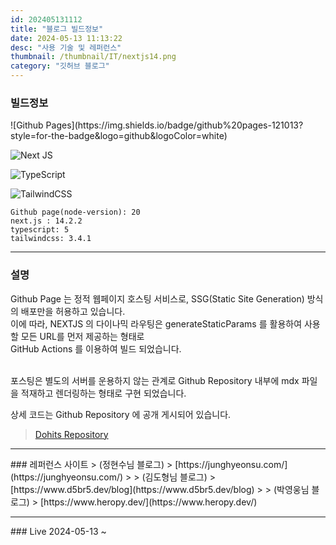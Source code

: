 ```yaml
---
id: 202405131112
title: "블로그 빌드정보"
date: 2024-05-13 11:13:22
desc: "사용 기술 및 레퍼런스"
thumbnail: /thumbnail/IT/nextjs14.png
category: "깃허브 블로그"
---
```

### 빌드정보

<div className="flex flex-wrap">
  ![Github Pages](https://img.shields.io/badge/github%20pages-121013?style=for-the-badge&logo=github&logoColor=white)
  
  ![Next JS](https://img.shields.io/badge/Next-black?style=for-the-badge&logo=next.js&logoColor=white) 
  
  ![TypeScript](https://img.shields.io/badge/typescript-%23007ACC.svg?style=for-the-badge&logo=typescript&logoColor=white)

  ![TailwindCSS](https://img.shields.io/badge/tailwindcss-%2338B2AC.svg?style=for-the-badge&logo=tailwind-css&logoColor=white)
</div>

```text
Github page(node-version): 20
next.js : 14.2.2
typescript: 5
tailwindcss: 3.4.1
```
<hr/>

### 설명
Github Page 는 정적 웹페이지 호스팅 서비스로, SSG(Static Site Generation) 방식의 배포만을 허용하고 있습니다. 
<br/> 이에 따라, NEXTJS 의 다이나믹 라우팅은 generateStaticParams 를 활용하여 사용 할 모든 URL를 먼저 제공하는 형태로
<br/>GitHub Actions 를 이용하여 빌드 되었습니다.

 <br/> 포스팅은 별도의 서버를 운용하지 않는 관계로 Github Repository 내부에 mdx 파일을 적재하고 렌더링하는 형태로 구현 되었습니다.

상세 코드는 Github Repository 에 공개 게시되어 있습니다.
>[Dohits Repository](https://github.com/dohits/dohits.github.io)


<hr/>
### 레퍼런스 사이트
> (정현수님 블로그) 
> [https://junghyeonsu.com/](https://junghyeonsu.com/)
>
> (김도형님 블로그) 
> [https://www.d5br5.dev/blog](https://www.d5br5.dev/blog)
>
> (박영웅님 블로그)
> [https://www.heropy.dev/](https://www.heropy.dev/)
<hr/>
### Live
2024-05-13 ~